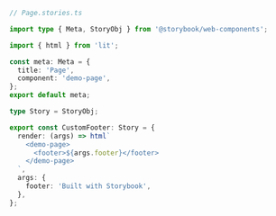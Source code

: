 ```ts
// Page.stories.ts

import type { Meta, StoryObj } from '@storybook/web-components';

import { html } from 'lit';

const meta: Meta = {
  title: 'Page',
  component: 'demo-page',
};
export default meta;

type Story = StoryObj;

export const CustomFooter: Story = {
  render: (args) => html`
    <demo-page>
      <footer>${args.footer}</footer>
    </demo-page>
  `,
  args: {
    footer: 'Built with Storybook',
  },
};
```
